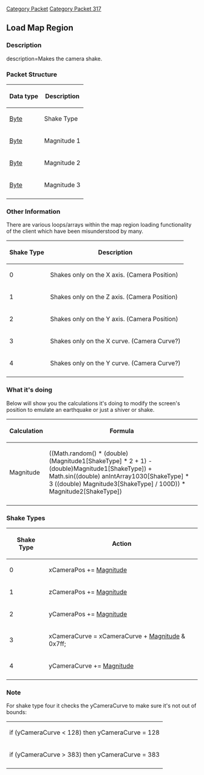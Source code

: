 [[Category Packet]]
[[Category Packet 317]]
{{packet|name=Camera Shake|description=Makes the camera shake.|opcode=35|type=Fixed|length=4|revision=317}}
== Load Map Region ==

=== Description ===
description=Makes the camera shake.

=== Packet Structure ===

{| border=2
! Data type
! Description
|-
| [[Data Types#Standard data types|Byte]]
| Shake Type
|-
| [[Data Types#Standard data types|Byte]]
| Magnitude 1
|-
| [[Data Types#Standard data types|Byte]]
| Magnitude 2
|-
| [[Data Types#Standard data types|Byte]]
| Magnitude 3
|-
|}

=== Other Information ===
There are various loops/arrays within the map region loading functionality of the client which have been misunderstood by many.
{| border=2
! Shake Type
! Description
|-
| 0
| Shakes only on the X axis. (Camera Position)
|-
| 1
| Shakes only on the Z axis. (Camera Position)
|-
| 2
| Shakes only on the Y axis. (Camera Position)
|-
| 3
| Shakes only on the X curve. (Camera Curve?)
|-
| 4
| Shakes only on the Y curve. (Camera Curve?)
|-
|}

=== What it's doing ===
Below will show you the calculations it's doing to modify the screen's position to emulate an earthquake or just a shiver or shake.
{| border=2
! Calculation
! Formula
|-
| Magnitude
| ((Math.random() * (double)(Magnitude1[ShakeType] * 2 + 1) - (double)Magnitude1[ShakeType]) + Math.sin((double) anIntArray1030[ShakeType] * 3 ((double) Magnitude3[ShakeType] / 100D)) * Magnitude2[ShakeType])
|-
|}

=== Shake Types ===
{| border=2
! Shake Type
! Action
|-
| 0
| xCameraPos += [[Magnitude|Magnitude]]
|-
| 1
| zCameraPos += [[Magnitude|Magnitude]]
|-
| 2
| yCameraPos += [[Magnitude|Magnitude]]
|-
| 3
| xCameraCurve = xCameraCurve + [[Magnitude|Magnitude]] & 0x7ff;
|-
| 4
| yCameraCurve += [[Magnitude|Magnitude]]
|-
|}

=== Note ===
For shake type four it checks the yCameraCurve to make sure it's not out of bounds:
{| border=2
|-
|if (yCameraCurve < 128) then yCameraCurve = 128
|-
|if (yCameraCurve > 383) then yCameraCurve = 383
|-
|}